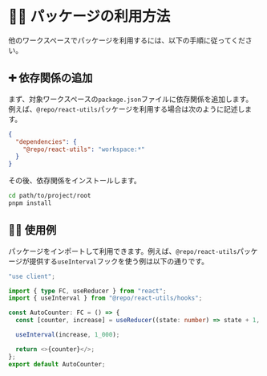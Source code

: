 # 🧑‍💻 パッケージの利用方法

他のワークスペースでパッケージを利用するには、以下の手順に従ってください。

## ➕ 依存関係の追加

まず、対象ワークスペースの`package.json`ファイルに依存関係を追加します。
例えば、`@repo/react-utils`パッケージを利用する場合は次のように記述します。

```json
{
  "dependencies": {
    "@repo/react-utils": "workspace:*"
  }
}
```

その後、依存関係をインストールします。

```bash
cd path/to/project/root
pnpm install
```

## 🧑‍💻️ 使用例

パッケージをインポートして利用できます。例えば、`@repo/react-utils`パッケージが提供する`useInterval`フックを使う例は以下の通りです。

```typescript filename="apps/web/containers/AutoCounter/index.tsx" {4,9}
"use client";

import { type FC, useReducer } from "react";
import { useInterval } from "@repo/react-utils/hooks";

const AutoCounter: FC = () => {
  const [counter, increase] = useReducer((state: number) => state + 1, 0);

  useInterval(increase, 1_000);

  return <>{counter}</>;
};
export default AutoCounter;
```
